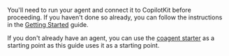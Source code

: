 You'll need to run your agent and connect it to CopilotKit before proceeding. If you haven't done so already,
you can follow the instructions in the [Getting Started](/coagents/quickstart/langgraph) guide.

If you don't already have an agent, you can use the [coagent starter](https://github.com/copilotkit/copilotkit/tree/main/examples/coagent-starter) as a starting point
as this guide uses it as a starting point.
